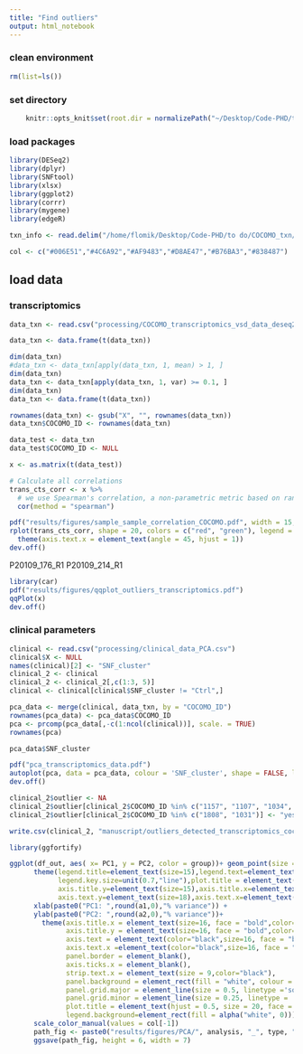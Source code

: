 ```yaml
---
title: "Find outliers"
output: html_notebook
---
```


### clean environment
```r
rm(list=ls())
```

### set directory
```r
    knitr::opts_knit$set(root.dir = normalizePath("~/Desktop/Code-PHD/to do/COCOMO_txn/")) 
```

### load packages
```r
library(DESeq2)
library(dplyr)
library(SNFtool)
library(xlsx)
library(ggplot2)
library(corrr)
library(mygene)
library(edgeR)
```


```r
txn_info <- read.delim("/home/flomik/Desktop/Code-PHD/to do/COCOMO_txn/data/U.Neogi_21_01_sample_info.txt")
```

```r
col <- c("#006E51","#4C6A92","#AF9483","#D8AE47","#B76BA3","#838487")
```


## load data
### transcriptomics
```r
data_txn <- read.csv("processing/COCOMO_transcriptomics_vsd_data_deseq2.csv", row.names = 1, check.names = FALSE)

data_txn <- data.frame(t(data_txn))

dim(data_txn)
#data_txn <- data_txn[apply(data_txn, 1, mean) > 1, ]
dim(data_txn)
data_txn <- data_txn[apply(data_txn, 1, var) >= 0.1, ]
dim(data_txn)
data_txn <- data.frame(t(data_txn))

rownames(data_txn) <- gsub("X", "", rownames(data_txn))
data_txn$COCOMO_ID <- rownames(data_txn)
```


```r
data_test <- data_txn
data_test$COCOMO_ID <- NULL
```

```r
x <- as.matrix(t(data_test))
```


```r
# Calculate all correlations 
trans_cts_corr <- x %>%
  # we use Spearman's correlation, a non-parametric metric based on ranks
  cor(method = "spearman")

pdf("results/figures/sample_sample_correlation_COCOMO.pdf", width = 15, height = 15)
rplot(trans_cts_corr, shape = 20, colors = c("red", "green"), legend = TRUE) +
  theme(axis.text.x = element_text(angle = 45, hjust = 1))
dev.off()
```
P20109_176_R1
P20109_214_R1

```r
library(car)
pdf("results/figures/qqplot_outliers_transcriptomics.pdf")
qqPlot(x)
dev.off()
```


### clinical parameters
```r
clinical <- read.csv("processing/clinical_data_PCA.csv")
clinical$X <- NULL
names(clinical)[2] <- "SNF_cluster"
clinical_2 <- clinical
clinical_2 <- clinical_2[,c(1:3, 5)]
clinical <- clinical[clinical$SNF_cluster != "Ctrl",]
```

```r
pca_data <- merge(clinical, data_txn, by = "COCOMO_ID")
rownames(pca_data) <- pca_data$COCOMO_ID
pca <- prcomp(pca_data[,-c(1:ncol(clinical))], scale. = TRUE)
rownames(pca)
```

```r
pca_data$SNF_cluster
```

```r
pdf("pca_transcriptomics_data.pdf")
autoplot(pca, data = pca_data, colour = 'SNF_cluster', shape = FALSE, label.size = 3)
dev.off()
```
```r
clinical_2$outlier <- NA
clinical_2$outlier[clinical_2$COCOMO_ID %in% c("1157", "1107", "1034", "1031", "2019", "1990", "1799")] <- "yes_PCA"
clinical_2$outlier[clinical_2$COCOMO_ID %in% c("1808", "1031")] <- "yes_sample_cor"

write.csv(clinical_2, "manuscript/outliers_detected_transcriptomics_cocomo.csv")
```

```r
library(ggfortify)
```


```r
ggplot(df_out, aes( x= PC1, y = PC2, color = group))+ geom_point(size = 5, alpha = 0.9, shape = 19)+ 
      theme(legend.title=element_text(size=15),legend.text=element_text(size=12),
            legend.key.size=unit(0.7,"line"),plot.title = element_text(hjust = 0.5),
            axis.title.y=element_text(size=15),axis.title.x=element_text(size=15),
            axis.text.y=element_text(size=18),axis.text.x=element_text(size=18))+
      xlab(paste0("PC1: ",round(a1,0),"% variance")) +
      ylab(paste0("PC2: ",round(a2,0),"% variance"))+ 
        theme(axis.title.x = element_text(size=16, face = "bold",color="black"),
              axis.title.y = element_text(size=16, face = "bold",color="black"),
              axis.text = element_text(color="black",size=16, face = "bold"),
              axis.text.x =element_text(color="black",size=16, face = "bold"),
              panel.border = element_blank(),
              axis.ticks.x = element_blank(),
              strip.text.x = element_text(size = 9,color="black"),
              panel.background = element_rect(fill = "white", colour = "white", size = 0.5, linetype = "solid"),
              panel.grid.major = element_line(size = 0.5, linetype ='solid', colour = "grey"),
              panel.grid.minor = element_line(size = 0.25, linetype = 'solid', colour = "grey"),
              plot.title = element_text(hjust = 0.5, size = 20, face = "bold", vjust=2),
              legend.background=element_rect(fill = alpha("white", 0)))+
      scale_color_manual(values = col[-1])
      path_fig <- paste0("results/figures/PCA/", analysis, "_", type, "_", y, ".pdf")
      ggsave(path_fig, height = 6, width = 7)
```


      
